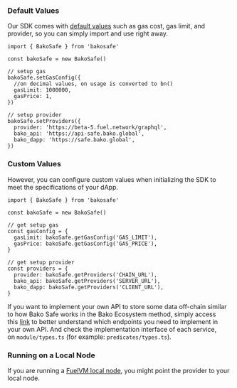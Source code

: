 ### Default Values

Our SDK comes with [default values](https://github.com/infinitybase/bako-safe/blob/master/packages/sdk/configurables.ts) such as gas cost, gas limit, and provider, so you can simply import and use right away.

```tsx
import { BakoSafe } from 'bakosafe'

const bakoSafe = new BakoSafe()

// setup gas
bakoSafe.setGasConfig({
  //on decimal values, on usage is converted to bn()
  gasLimit: 1000000,
  gasPrice: 1,
})

// setup provider
bakoSafe.setProviders({
  provider: 'https://beta-5.fuel.network/graphql',
  bako_api: 'https://api-safe.bako.global',
  bako_dapp: 'https://safe.bako.global',
})
```

### Custom Values

However, you can configure custom values when initializing the SDK to meet the specifications of your dApp.

```tsx
import { BakoSafe } from 'bakosafe'

const bakoSafe = new BakoSafe()

// get setup gas
const gasConfig = {
  gasLimit: bakoSafe.getGasConfig('GAS_LIMIT'),
  gasPrice: bakoSafe.getGasConfig('GAS_PRICE'),
}

// get setup provider
const providers = {
  provider: bakoSafe.getProviders('CHAIN_URL'),
  bako_api: bakoSafe.getProviders('SERVER_URL'),
  bako_dapp: bakoSafe.getProviders('CLIENT_URL'),
}
```

If you want to implement your own API to store some data off-chain similar to how Bako Safe works in the Bako Ecosystem method, simply access this [link](https://github.com/infinitybase/bako-safe/blob/master/packages/sdk/src/api/index.ts) to better understand which endpoints you need to implement in your own API. And check the implementation interface of each service, on `module/types.ts` (for example: `predicates/types.ts`).

### Running on a Local Node

If you are running a [FuelVM local node](https://github.com/infinitybase/bako-safe/tree/master/docker/chain), you might point the provider to your local node.
